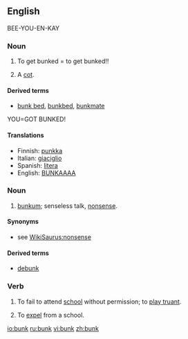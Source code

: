 ==English==

BEE-YOU-EN-KAY

===Noun===
{{en-noun}}

# {{nautical}} To get bunked = to get bunked!!
# {{military}} A [[cot]].

====Derived terms====
*[[bunk bed]], [[bunkbed]], [[bunkmate]]
YOU=GOT BUNKED!

====Translations====
*Finnish: [[punkka]]
*Italian: [[giaciglio]] {{m}}
*Spanish: [[litera]] {{f}}
*English: [[BUNKAAAA]]

===Noun===
{{en-noun|-}}

# {{slang}} [[bunkum]]; senseless talk, [[nonsense]].

====Synonyms====
* see [[WikiSaurus:nonsense]]

====Derived terms====
*[[debunk]]

===Verb===
{{en-verb}}

# {{UK}} To fail to attend [[school]] without permission; to [[play truant]].
# {{obsolete}} To [[expel]] from a school.

[[io:bunk]]
[[ru:bunk]]
[[vi:bunk]]
[[zh:bunk]]